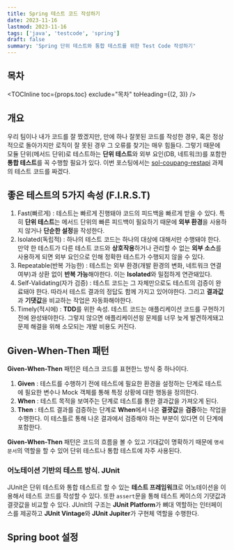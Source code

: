 ```yaml
---
title: Spring 테스트 코드 작성하기
date: 2023-11-16
lastmod: 2023-11-16
tags: ['java', 'testcode', 'spring']
draft: false
summary: 'Spring 단위 테스트와 통합 테스트를 위한 Test Code 작성하기'
---
```


## 목차

<TOCInline toc={props.toc} exclude="목차" toHeading={(2, 3)} />

## 개요

우리 팀이나 내가 코드를 잘 짰겠지만, 만에 하나 잘못된 코드를 작성한 경우, 혹은 정상적으로 돌아가지만 로직이 잘 못된 경우 그 오류를 찾기는 매우 힘들다.
그렇기 때문에 모듈 단위(메서드 단위)로 테스트하는 **단위 테스트**와 외부 요인(DB, 네트워크)를 포함한 **통합 테스트**를 꼭 수행할 필요가 있다.
이번 포스팅에서는 [sol-coupang-restapi](https://github.com/haxr369/sol-coupang-restAPI) 과제의 테스트 코드를 짜겠다.

## 좋은 테스트의 5가지 속성 (F.I.R.S.T)

1. Fast(빠르게) : 테스트는 빠르게 진행돼야 코드의 피드백을 빠르게 받을 수 있다. 특히 **단위 테스트**는 메서드 단위의 빠른 피드백이 필요하기 때문에 **외부 환경**을 사용하지 않거나 **단순한 설정**을 작성한다.
2. Isolated(독립적) : 하나의 테스트 코드는 하나의 대상에 대해서만 수행돼야 한다. 만약 한 테스트가 다른 테스트 코드와 **상호작용**하거나 관리할 수 없는 **외부 소스**를 사용하게 되면 외부 요인으로 인해 정확한 테스트가 수행되지 않을 수 있다.
3. Repeatable(반복 가능한) : 테스트는 외부 환경(개발 환경의 변화, 네트워크 연결 여부)과 상환 없이 **반복 가능**해야한다. 이는 **Isolated**와 밀접하게 연관돼있다.
4. Self-Validating(자가 검증) : 테스트 코드는 그 자체만으로도 테스트의 검증이 완료돼야 한다. 따라서 테스트 결과의 정답도 함께 가지고 있어야한다. 그리고 **결과값**과 **기댓값**을 비교하는 작업은 자동화해야한다.
5. Timely(적시에) : **TDD**를 위한 속성. 테스트 코드는 애플리케이션 코드를 구현하기 전에 완성돼야한다. 그렇지 않으면 애플리케이션읭 문제를 너무 늦게 발견하게돼고 문제 해결을 위해 소모되는 개발 비용도 커진다.

## Given-When-Then 패턴

**Given-When-Then** 패턴은 테스크 코드를 표현한느 방식 중 하나이다.

1. **Given** : 테스트를 수행하기 전에 테스트에 필요한 환경을 설정하는 단계로 테스트에 필요한 변수나 Mock 객체를 통해 특정 상황에 대한 행동을 정의한다.
2. **When** : 테스트 목적을 보여주는 단계로 테스트를 통한 결과값을 가져오게 된다.
3. **Then** : 테스트 결과를 검증하는 단계로 **When**에서 나온 **결괏값**을 **검증**하는 작업을 수행한다. 이 테스틀르 통해 나온 결과에서 검증해야 하는 부분이 있다면
   이 단계에 포함한다.

**Given-When-Then** 패턴은 코드의 흐름을 볼 수 있고 기대값이 명확하기 때문에 `명세 문서`의 역할을 할 수 있어 단위 테스트나 통합 테스트에 자주 사용된다.

### 어노테이션 기반의 테스트 방식. JUnit

JUnit은 단위 테스트와 통합 테스트르 할 수 있는 **테스트 프레임워크**로 어노테이션을 이용해서 테스트 코드를 작성할 수 있다.
또한 `assert`문을 통해 테스트 케이스의 기댓값과 결괏값을 비교할 수 있다. JUnit의 구조는 **JUnit Platform**가 뼈대 역할하는 인터페이스를 제공하고
**JUnit Vintage**와 **JUnit Jupiter**가 구현체 역할을 수행한다.

## Spring boot 설정

